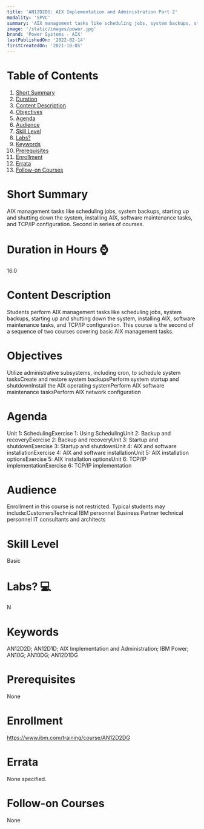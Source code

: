 ```yaml
---
title: 'AN12D2DG: AIX Implementation and Administration Part 2'
modality: 'SPVC'
summary: 'AIX management tasks like scheduling jobs, system backups, starting up and shutting down the system, installing AIX, software maintenance tasks, and TCP/IP configuration. Second in series of courses.'
image: '/static/images/power.jpg'
brand: 'Power Systems - AIX'
lastPublishedOn: '2022-02-14'
firstCreatedOn: '2021-10-05'
---
```

# Table of Contents
1.  [Short Summary](#short-summary)
2.  [Duration](#duration-in-hours-)
3.  [Content Description](#content-description)
4.  [Objectives](#objectives)
5.  [Agenda](#agenda)
6.  [Audience](#audience)
7.  [Skill Level](#skill-level)
8.  [Labs?](#labs-)
9.  [Keywords](#keywords)
10. [Prerequisites](#prerequisites)
11. [Enrollment](#enrollment)
12. [Errata](#errata)
13. [Follow-on Courses](#follow-on-courses)

# Short Summary
AIX management tasks like scheduling jobs, system backups, starting up and shutting down the system, installing AIX, software maintenance tasks, and TCP/IP configuration. Second in series of courses.

# Duration in Hours ⌚
16.0

# Content Description
Students perform AIX management tasks like scheduling jobs, system backups, starting up and shutting down the system, installing AIX, software maintenance tasks, and TCP/IP configuration. This course is the second of a sequence of two courses covering basic AIX management tasks.



# Objectives
Utilize administrative subsystems, including cron, to schedule system tasksCreate and restore system backupsPerform system startup and shutdownInstall the AIX operating systemPerform AIX software maintenance tasksPerform AIX network configuration



# Agenda
Unit 1: SchedulingExercise 1: Using SchedulingUnit 2: Backup and recoveryExercise 2: Backup and recoveryUnit 3: Startup and shutdownExercise 3: Startup and shutdownUnit 4: AIX and software installationExercise 4: AIX and software installationUnit 5: AIX installation optionsExercise 5: AIX installation optionsUnit 6: TCP/IP implementationExercise 6: TCP/IP implementation



# Audience
Enrollment in this course is not restricted. Typical students may include:CustomersTechnical IBM personnel Business Partner technical personnel IT consultants and architects



# Skill Level
Basic               

# Labs? 💻
N

# Keywords
AN12D2D; AN12D1D; AIX Implementation and Administration; IBM Power; AN10G; AN10DG; AN12D1DG

# Prerequisites
None

# Enrollment
https://www.ibm.com/training/course/AN12D2DG

# Errata
None specified.

# Follow-on Courses
None

